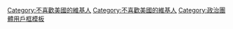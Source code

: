 {{Userbox
| border-c = #002868
| border-s = 1
| id-c     = white
| id-s     = 12
| id-fc    = #002868
| info-c   = #bf0a30
| info-s   = 10
| info-fc  = #002868
| id       = [[File:Anti-American.svg|50px]]
| info     = 此用戶'''[[反美情绪|<span style="color:white;">不太喜歡美國</span>]]'''。
}}<includeonly>
[[Category:不喜歡美國的維基人]]
</includeonly><noinclude>
[[Category:不喜歡美國的維基人]]
[[Category:政治團體用戶框模板]]
</noinclude>